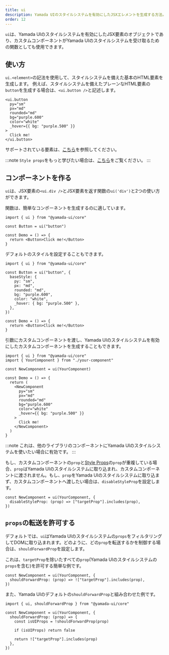 ```yaml
---
title: ui
description: Yamada UIのスタイルシステムを有効にしたJSXエレメントを生成する方法。
order: 12
---
```


`ui`は、Yamada UIのスタイルシステムを有効にしたJSX要素のオブジェクトであり、カスタムコンポーネントがYamada UIのスタイルシステムを受け取るための関数としても使用できます。

## 使い方

`ui.<element>`の記法を使用して、スタイルシステムを備えた基本のHTML要素を生成します。
例えば、スタイルシステムを備えたプレーンなHTML要素の`button`を生成する場合は、`<ui.button />`と記述します。

```tsx
<ui.button
  py="sm"
  px="md"
  rounded="md"
  bg="purple.600"
  color="white"
  _hover={{ bg: "purple.500" }}
>
  Click me!
</ui.button>
```

サポートされている要素は、[こちら](https://github.com/yamada-ui/yamada-ui/blob/0590c12a5ff0c40413f963304dab10a5c93c29b6/packages/core/src/components/element.types.ts#L1)を参照してください。

:::note
`Style props`をもっと学びたい場合は、[こちら](/styled-system/style-props)をご覧ください。
:::

## コンポーネントを作る

`ui`は、JSX要素の`<ui.div />`とJSX要素を返す関数の`ui('div')`と2つの使い方ができます。

関数は、簡単なコンポーネントを生成するのに適しています。

```tsx live=false
import { ui } from "@yamada-ui/core"

const Button = ui("button")

const Demo = () => {
  return <Button>Click me!</Button>
}
```

デフォルトのスタイルを設定することもできます。

```tsx live=false
import { ui } from "@yamada-ui/core"

const Button = ui("button", {
  baseStyle: {
    py: "sm",
    px: "md",
    rounded: "md",
    bg: "purple.600",
    color: "white",
    _hover: { bg: "purple.500" },
  },
})

const Demo = () => {
  return <Button>Click me!</Button>
}
```

引数にカスタムコンポーネントを渡し、Yamada UIのスタイルシステムを有効にしたカスタムコンポーネントを生成することもできます。

```tsx live=false
import { ui } from "@yamada-ui/core"
import { YourComponent } from "./your-component"

const NewComponent = ui(YourComponent)

const Demo = () => {
  return (
    <NewComponent
      py="sm"
      px="md"
      rounded="md"
      bg="purple.600"
      color="white"
      _hover={{ bg: "purple.500" }}
    >
      Click me!
    </NewComponent>
  )
}
```

:::note
これは、他のライブラリのコンポーネントにYamada UIのスタイルシステムを使いたい場合に有効です。
:::

もし、カスタムコンポーネントの`prop`と[Style Props](/styled-system/style-props)の`prop`が重複している場合、`prop`はYamada UIのスタイルシステムに取り込まれ、カスタムコンポーネントに渡されません。もし、`prop`をYamada UIのスタイルシステムに取り込まず、カスタムコンポーネントへ渡したい場合は、`disableStyleProp`を設定します。

```tsx live=false
const NewComponent = ui(YourComponent, {
  disableStyleProp: (prop) => ["targetProp"].includes(prop),
})
```

## `props`の転送を許可する

デフォルトでは、`ui`はYamada UIのスタイルシステムの`props`をフィルタリングしてDOMに取り込まれます。どのように、どの`prop`を転送するかを制御する場合は、`shouldForwardProp`を設定します。

これは、`targetProp`を除いたすべての`prop`(Yamada UIのスタイルシステムの`props`を含む)を許可する簡単な例です。

```tsx live=false
const NewComponent = ui(YourComponent, {
  shouldForwardProp: (prop) => !["targetProp"].includes(prop),
})
```

また、Yamada UIのデフォルトの`shouldForwardProp`と組み合わせた例です。

```tsx live=false
import { ui, shouldForwardProp } from "@yamada-ui/core"

const NewComponent = ui(YourComponent, {
  shouldForwardProp: (prop) => {
    const isUIProps = !shouldForwardProp(prop)

    if (isUIProps) return false

    return !["targetProp"].includes(prop)
  },
})
```
